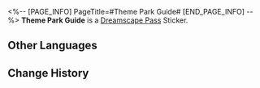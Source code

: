 <%-- [PAGE_INFO]
PageTitle=#Theme Park Guide#
[END_PAGE_INFO] --%>
{{Stub|Location information}}
{{Item Infobox
|id          = 223500
|image       = Dreamscape Pass Sticker Theme Park Guide.png
|type        = Dreamscape Pass Sticker
|type2       = The Most Absurd Stage Stickers
|invCategory = 
|rarity      = 4
|effect      = 
|description = Digital stickers that can be used to decorate the pages of the Dreamtour Handbook. They come in many different styles.
|source1     = [[Unlocked by Default]]
}}
{{Description|This map is totally unnecessary given the simple structure of this area.}}
'''Theme Park Guide''' is a [[Dreamscape Pass]] Sticker.

==Other Languages==
{{Other Languages
|en   = Theme Park Guide
|zhs  = 影城导航
|zht  = 影城導航
|ja   = フィルムランドナビ
|ko   = 스튜디오 테마파크 내비게이션
|es   = Navegación del parque temático
|fr   = Guide du parc d'attractions
|ru   = Карта тематического парка
|th   = ไกด์นำทางสวนสนุก
|vi   = Hướng Dẫn Thành Phố Điện Ảnh
|de   = Themenparknavigation
|id   = Navigasi Taman Hiburan
|pt   = Guia do Parque Temático
}}

==Change History==
{{Change History|2.1}}